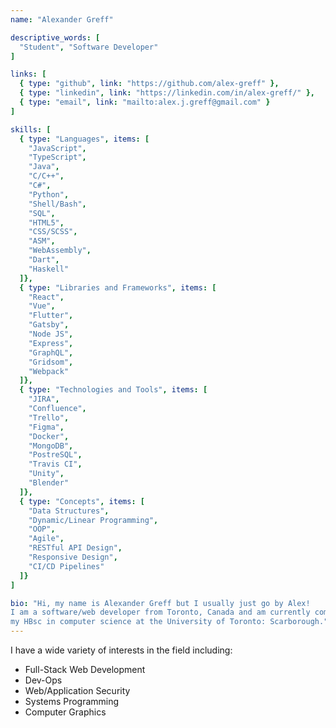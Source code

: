---
name: "Alexander Greff"

descriptive_words: [
  "Student", "Software Developer"
]

links: [
  { type: "github", link: "https://github.com/alex-greff" },
  { type: "linkedin", link: "https://linkedin.com/in/alex-greff/" },
  { type: "email", link: "mailto:alex.j.greff@gmail.com" }
]

skills: [
  { type: "Languages", items: [
    "JavaScript", 
    "TypeScript",
    "Java",
    "C/C++",
    "C#",
    "Python",
    "Shell/Bash",
    "SQL",
    "HTML5",
    "CSS/SCSS",
    "ASM",
    "WebAssembly",
    "Dart",
    "Haskell"
  ]},
  { type: "Libraries and Frameworks", items: [
    "React", 
    "Vue",
    "Flutter",
    "Gatsby",
    "Node JS",
    "Express",
    "GraphQL",
    "Gridsom",
    "Webpack"
  ]},
  { type: "Technologies and Tools", items: [
    "JIRA", 
    "Confluence",
    "Trello",
    "Figma",
    "Docker",
    "MongoDB",
    "PostreSQL",
    "Travis CI",
    "Unity",
    "Blender"
  ]},
  { type: "Concepts", items: [
    "Data Structures", 
    "Dynamic/Linear Programming",
    "OOP",
    "Agile",
    "RESTful API Design",
    "Responsive Design",
    "CI/CD Pipelines"
  ]}
]

bio: "Hi, my name is Alexander Greff but I usually just go by Alex! 
I am a software/web developer from Toronto, Canada and am currently completing
my HBsc in computer science at the University of Toronto: Scarborough."
---

I have a wide variety of interests in the field including:
* Full-Stack Web Development
* Dev-Ops
* Web/Application Security
* Systems Programming
* Computer Graphics